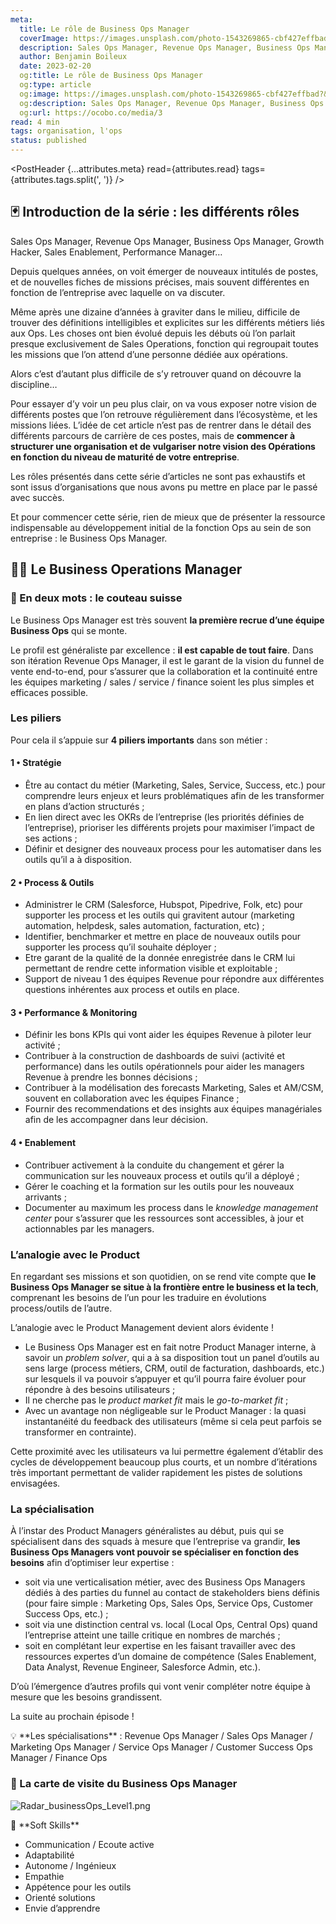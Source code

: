 ```yaml
---
meta:
  title: Le rôle de Business Ops Manager
  coverImage: https://images.unsplash.com/photo-1543269865-cbf427effbad?&w=1200
  description: Sales Ops Manager, Revenue Ops Manager, Business Ops Manager, Growth Hacker, Sales Enablement, Performance Manager… on voit émerger depuis quelques années de nouveaux intitulés de poste qui restent difficiles à appréhender même quand on gravite dans le milieu. Cette série d’articles a été pensée pour vous aider à y voir plus clair et mieux comprendre leurs rôles et missions. Aujourd’hui, on vous explique le rôle du Business Ops Manager.
  author: Benjamin Boileux
  date: 2023-02-20
  og:title: Le rôle de Business Ops Manager
  og:type: article
  og:image: https://images.unsplash.com/photo-1543269865-cbf427effbad?&w=800
  og:description: Sales Ops Manager, Revenue Ops Manager, Business Ops Manager, Growth Hacker, Sales Enablement, Performance Manager… on voit émerger depuis quelques années de nouveaux intitulés de poste qui restent difficiles à appréhender même quand on gravite dans le milieu. Cette série d’articles a été pensée pour vous aider à y voir plus clair et mieux comprendre leurs rôles et missions. Aujourd’hui, on vous explique le rôle du Business Ops Manager.
  og:url: https://ocobo.co/media/3
read: 4 min
tags: organisation, l'ops
status: published
---
```



<PostHeader {...attributes.meta} read={attributes.read} tags={attributes.tags.split(', ')} />

## 🃏 Introduction de la série : les différents rôles

Sales Ops Manager, Revenue Ops Manager, Business Ops Manager, Growth Hacker, Sales Enablement, Performance Manager…

Depuis quelques années, on voit émerger de nouveaux intitulés de postes, et de nouvelles fiches de missions précises, mais souvent différentes en fonction de l’entreprise avec laquelle on va discuter.

Même après une dizaine d’années à graviter dans le milieu, difficile de trouver des définitions intelligibles et explicites sur les différents métiers liés aux Ops. Les choses ont bien évolué depuis les débuts où l’on parlait presque exclusivement de Sales Operations, fonction qui regroupait toutes les missions que l’on attend d’une personne dédiée aux opérations.

Alors c’est d’autant plus difficile de s’y retrouver quand on découvre la discipline…

Pour essayer d’y voir un peu plus clair, on va vous exposer notre vision de différents postes que l’on retrouve régulièrement dans l’écosystème, et les missions liées. L’idée de cet article n’est pas de rentrer dans le détail des différents parcours de carrière de ces postes, mais de **commencer à structurer une organisation et de vulgariser notre vision des Opérations en fonction du niveau de maturité de votre entreprise**.

Les rôles présentés dans cette série d’articles ne sont pas exhaustifs et sont issus d’organisations que nous avons pu mettre en place par le passé avec succès.

Et pour commencer cette série, rien de mieux que de présenter la ressource indispensable au développement initial de la fonction Ops au sein de son entreprise : le Business Ops Manager.

## 🧑‍🔧 Le Business Operations Manager

### 🔖 En deux mots : **le couteau suisse**

Le Business Ops Manager est très souvent **la première recrue d’une équipe Business Ops** qui se monte.

Le profil est généraliste par excellence : **il est capable de tout faire**. Dans son itération Revenue Ops Manager, il est le garant de la vision du funnel de vente end-to-end, pour s’assurer que la collaboration et la continuité entre les équipes marketing / sales / service / finance soient les plus simples et efficaces possible.

### Les piliers

Pour cela il s’appuie sur **4 piliers importants** dans son métier :

#### 1 • Stratégie

- Être au contact du métier (Marketing, Sales, Service, Success, etc.) pour comprendre leurs enjeux et leurs problématiques afin de les transformer en plans d’action structurés ;
- En lien direct avec les OKRs de l’entreprise (les priorités définies de l’entreprise), prioriser les différents projets pour maximiser l’impact de ses actions ;
- Définir et designer des nouveaux process pour les automatiser dans les outils qu’il a à disposition.

#### 2 • Process & Outils

- Administrer le CRM (Salesforce, Hubspot, Pipedrive, Folk, etc) pour supporter les process et les outils qui gravitent autour (marketing automation, helpdesk, sales automation, facturation, etc) ;
- Identifier, benchmarker et mettre en place de nouveaux outils pour supporter les process qu’il souhaite déployer ;
- Etre garant de la qualité de la donnée enregistrée dans le CRM lui permettant de rendre cette information visible et exploitable ;
- Support de niveau 1 des équipes Revenue pour répondre aux différentes questions inhérentes aux process et outils en place.

#### 3 • Performance & Monitoring

- Définir les bons KPIs qui vont aider les équipes Revenue à piloter leur activité ;
- Contribuer à la construction de dashboards de suivi (activité et performance) dans les outils opérationnels pour aider les managers Revenue à prendre les bonnes décisions ;
- Contribuer à la modélisation des forecasts Marketing, Sales et AM/CSM, souvent en collaboration avec les équipes Finance ;
- Fournir des recommendations et des insights aux équipes managériales afin de les accompagner dans leur décision.

#### 4 • Enablement

- Contribuer activement à la conduite du changement et gérer la communication sur les nouveaux process et outils qu’il a déployé ;
- Gérer le coaching et la formation sur les outils pour les nouveaux arrivants ;
- Documenter au maximum les process dans le _knowledge management center_ pour s’assurer que les ressources sont accessibles, à jour et actionnables par les managers.

### L’analogie avec le Product

En regardant ses missions et son quotidien, on se rend vite compte que **le Business Ops Manager se situe à la frontière entre le business et la tech**, comprenant les besoins de l’un pour les traduire en évolutions process/outils de l’autre.

L’analogie avec le Product Management devient alors évidente !

- Le Business Ops Manager est en fait notre Product Manager interne, à savoir un _problem solver_, qui a à sa disposition tout un panel d’outils au sens large (process métiers, CRM, outil de facturation, dashboards, etc.) sur lesquels il va pouvoir s’appuyer et qu’il pourra faire évoluer pour répondre à des besoins utilisateurs ;
- Il ne cherche pas le _product market fit_ mais le _go-to-market fit_ ;
- Avec un avantage non négligeable sur le Product Manager : la quasi instantanéité du feedback des utilisateurs (même si cela peut parfois se transformer en contrainte).

Cette proximité avec les utilisateurs va lui permettre également d’établir des cycles de développement beaucoup plus courts, et un nombre d’itérations très important permettant de valider rapidement les pistes de solutions envisagées.

### La spécialisation

À l’instar des Product Managers généralistes au début, puis qui se spécialisent dans des squads à mesure que l’entreprise va grandir, **les Business Ops Managers vont pouvoir se spécialiser en fonction des besoins** afin d’optimiser leur expertise :

- soit via une verticalisation métier, avec des Business Ops Managers dédiés à des parties du funnel au contact de stakeholders biens définis (pour faire simple : Marketing Ops, Sales Ops, Service Ops, Customer Success Ops, etc.) ;
- soit via une distinction central vs. local (Local Ops, Central Ops) quand l’entreprise atteint une taille critique en nombres de marchés ;
- soit en complétant leur expertise en les faisant travailler avec des ressources expertes d’un domaine de compétence (Sales Enablement, Data Analyst, Revenue Engineer, Salesforce Admin, etc.).

D’où l’émergence d’autres profils qui vont venir compléter notre équipe à mesure que les besoins grandissent.

La suite au prochain épisode !

<Callout>
💡 **Les spécialisations** : Revenue Ops Manager / Sales Ops Manager / Marketing Ops Manager / Service Ops Manager / Customer Success Ops Manager / Finance Ops

</Callout>

### 🎫 La carte de visite du Business Ops Manager

![Radar_businessOps_Level1.png](/posts/3/1.png)

<Callout>
🤹 **Soft Skills**

- Communication / Ecoute active
- Adaptabilité
- Autonome / Ingénieux
- Empathie
- Appétence pour les outils
- Orienté solutions
- Envie d’apprendre

</Callout>
